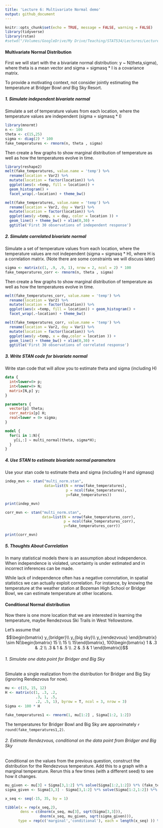 ```yaml
---
title: 'Lecture 6: Multivariate Normal demo'
output: github_document
---
```


```r
knitr::opts_chunk$set(echo = TRUE, message = FALSE, warning = FALSE)
library(tidyverse)
library(rstan)
#setwd("/Volumes/GoogleDrive/My Drive/Teaching/STAT534/Lectures/Lecture 4. Stan and GP")
```


#### Multivariate Normal Distribution

First we will start with the a bivariate normal distribution:
y ~ N(theta,sigma), where theta is a mean vector and sigma = sigmasq * I is a covariance matrix.

To provide a motivating context, not consider jointly estimating the temperature at Bridger Bowl *and* Big Sky Resort.


##### 1. Simulate independent bivariate normal

Simulate a set of temperature values from each location, where the temperature values are independent (sigma = sigmasq * I)

```r
library(mnormt)
n <- 100
theta <- c(15,25)
sigma <- diag(2) * 100
fake_temperatures <- rmnorm(n, theta , sigma)
```

Then create a few graphs to show marginal distribution of temperature as well as how the temperatures evolve in time.

```r
library(reshape2)
melt(fake_temperatures, value.name = 'temp') %>% 
  rename(location = Var2) %>%
  mutate(location = factor(location)) %>% 
  ggplot(aes(x =temp, fill = location)) + 
  geom_histogram() +
  facet_wrap(.~location) + theme_bw() 

melt(fake_temperatures, value.name = 'temp') %>% 
  rename(location = Var2, day = Var1) %>%
  mutate(location = factor(location)) %>%
  ggplot(aes(y =temp, x = day, color = location )) + 
  geom_line() + theme_bw() + xlim(0,30) + 
  ggtitle('First 30 observations of independent response')

```

##### 2. Simulate correlated bivariate normal

Simulate a set of temperature values from each location, where the temperature values are not independent (sigma = sigmasq * H), where H is a correlation matrix. (Note there are some constraints we will discuss later)

```r
sigma <- matrix(c(1, .9, .9, 1), nrow = 2, ncol = 2) * 100
fake_temperatures_corr <- rmnorm(n, theta , sigma)
```

Then create a few graphs to show marginal distribution of temperature as well as how the temperatures evolve in time.

```r
melt(fake_temperatures_corr, value.name = 'temp') %>% 
  rename(location = Var2) %>%
  mutate(location = factor(location)) %>% 
  ggplot(aes(x =temp, fill = location)) + geom_histogram() +
  facet_wrap(.~location) + theme_bw()

melt(fake_temperatures_corr, value.name = 'temp') %>% 
  rename(location = Var2, day = Var1) %>%
  mutate(location = factor(location)) %>%
  ggplot(aes(y =temp, x = day,color = location )) + 
  geom_line() + theme_bw() + xlim(0,30) +
  ggtitle('First 30 observations of correlated response')

```

##### 3. Write STAN code for bivariate normal

Write stan code that will allow you to estimate theta and sigma (including H)

```stan
data {
  int<lower=0> p;
  int<lower=0> N;
  matrix[N,p] y;
}

parameters {
  vector[p] theta;
  corr_matrix[p] H;
  real<lower = 0> sigma;
}

model {
  for(i in 1:N){
    y[i,:] ~ multi_normal(theta, sigma*H);
  }
}

```

##### 4. Use STAN to estimate bivariate normal parameters

Use your stan code to estimate theta and sigma (including H and sigmasq)

```r
indep_mvn <- stan("multi_norm.stan", 
                  data=list(N = nrow(fake_temperatures), 
                            p = ncol(fake_temperatures), 
                            y=fake_temperatures))
```

```r
print(indep_mvn)
```

```r
corr_mvn <- stan("multi_norm.stan", 
                 data=list(N = nrow(fake_temperatures_corr),
                           p = ncol(fake_temperatures_corr), 
                           y=fake_temperatures_corr))
```

```r
print(corr_mvn)
```

##### 5. Thoughts About Correlation

In many statistical models there is an assumption about independence. When independence is violated, uncertainty is under estimated and in incorrect inferences can be made.

While lack of independence often has a negative connotation, in spatial statistics we can actually exploit correlation. For instance, by knowing the temperature at the weather station at Bozeman High School or Bridger Bowl, we can estimate temperature at other locations.


#### Conditional Normal distribution

Now there is one more location that we are interested in learning the temperature, maybe Rendezvous Ski Trails in West Yellowstone.

Let's assume that 
$$\begin{bmatrix} y_{bridger}\\ y_{big sky}\\ y_{rendezvous} \end{bmatrix} \sim N(\begin{bmatrix} 15 \\ 15 \\ 15\end{bmatrix}, 100\begin{bmatrix} 1 & .3 & .2 \\ .3 & 1 & .5 \\ .2 & .5 & 1
\end{bmatrix})$$

###### 1. Simulate one data point for Bridger and Big Sky

Simulate a single realization from the distribution for Bridger and Big Sky (ignoring Rendezvous for now).

```r
mu <- c(15, 15, 12)
H <- matrix(c(1, .3, .2,
              .3, 1, .5,
              .2, .5, 1), byrow = T, ncol = 3, nrow = 3)
Sigma <- 100 * H

fake_temperatures1 <- rmnorm(1, mu[1:2] , Sigma[1:2, 1:2])

```

The temperatures for Bridger Bowl and Big Sky are approximately `r round(fake_temperatures1,2)`.

###### 2. Estimate Rendezvous, conditional on the data point from Bridger and Big Sky

Conditional on the values from the previous question, construct the distribution for the Rendezvous temperature. Add this to a graph with a marginal temperature. Rerun this a few times (with a different seed) to see how it changes.

```r
mu_given <- mu[3] + Sigma[3,1:2] %*% solve(Sigma[1:2,1:2]) %*% (fake_temperatures1 - mu[1:2])
sigma_given <- Sigma[3,3] - Sigma[3,1:2] %*% solve(Sigma[1:2,1:2]) %*% Sigma[1:2, 3]

x_seq <- seq(-15, 35, by = 1)

tibble(x = rep(x_seq,2), 
       dens = c(dnorm(x_seq, mu[3], sqrt(Sigma[3,3])), 
                dnorm(x_seq, mu_given, sqrt(sigma_given))),
      type = rep(c('marginal','conditional'), each = length(x_seq) )) %>% ggplot(aes(x = x, y = dens, group = type, color = type)) + geom_line() + theme_bw() + geom_vline(xintercept = fake_temperatures1)
```

